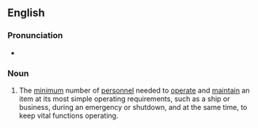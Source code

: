 ==English==

===Pronunciation===
* {{audio|en|En-au-skeleton crew.ogg|Audio (AU)}}

===Noun===
{{en-noun}}

# {{lb|en|idiomatic}} The [[minimum]] number of [[personnel]] needed to [[operate]] and [[maintain]] an item at its most simple operating requirements, such as a ship or business, during an emergency or shutdown, and at the same time, to keep vital functions operating.